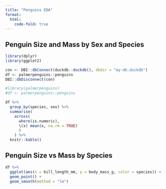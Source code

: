 ```yaml
---
title: "Penguins EDA"
format:
  html:
    code-fold: true
---
```


## Penguin Size and Mass by Sex and Species

```r
library(dplyr)
library(ggplot2)

con <- DBI::dbConnect(duckdb::duckdb(), dbdir = "my-db.duckdb")
df <- palmerpenguins::penguins
DBI::dbDisconnect(con)

#library(palmerpenguins)
#df <- palmerpenguins::penguins
```

```r
df %>%
  group_by(species, sex) %>%
  summarise(
    across(
      where(is.numeric), 
      \(x) mean(x, na.rm = TRUE)
      )
    ) %>%
  knitr::kable()
```

## Penguin Size vs Mass by Species

```r
df %>%
  ggplot(aes(x = bill_length_mm, y = body_mass_g, color = species)) +
  geom_point() + 
  geom_smooth(method = "lm")
```
